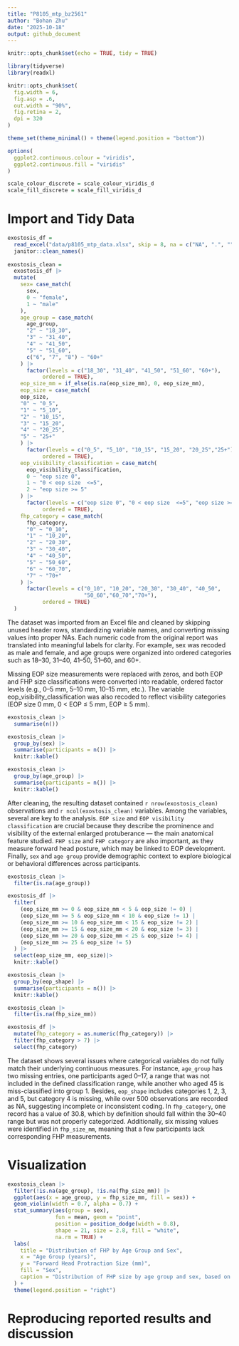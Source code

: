```yaml
---
title: "P8105_mtp_bz2561"
author: "Bohan Zhu"
date: "2025-10-18"
output: github_document
---
```


```r
knitr::opts_chunk$set(echo = TRUE, tidy = TRUE)
```

```r
library(tidyverse)
library(readxl)
```

```r
knitr::opts_chunk$set(
  fig.width = 6,
  fig.asp = .6,
  out.width = "90%",
  fig.retina = 2,
  dpi = 320
)

theme_set(theme_minimal() + theme(legend.position = "bottom"))

options(
  ggplot2.continuous.colour = "viridis",
  ggplot2.continuous.fill = "viridis"
)

scale_colour_discrete = scale_colour_viridis_d
scale_fill_discrete = scale_fill_viridis_d
```


# Import and Tidy Data

```r
exostosis_df = 
  read_excel("data/p8105_mtp_data.xlsx", skip = 8, na = c("NA", ".", "")) |> 
  janitor::clean_names() 
  
exostosis_clean = 
  exostosis_df |> 
  mutate(
    sex= case_match(
      sex, 
      0 ~ "female",
      1 ~ "male"
    ),
    age_group = case_match(
      age_group,
      "2" ~ "18_30",
      "3" ~ "31_40",
      "4" ~ "41_50",
      "5" ~ "51_60",
      c("6", "7", "8") ~ "60+"
    ) |> 
      factor(levels = c("18_30", "31_40", "41_50", "51_60", "60+"),
           ordered = TRUE),
    eop_size_mm = if_else(is.na(eop_size_mm), 0, eop_size_mm),
    eop_size = case_match(
    eop_size,
    "0" ~ "0_5",
    "1" ~ "5_10",
    "2" ~ "10_15",
    "3" ~ "15_20",
    "4" ~ "20_25",
    "5" ~ "25+"
    ) |> 
      factor(levels = c("0_5", "5_10", "10_15", "15_20", "20_25","25+"),
           ordered = TRUE),
    eop_visibility_classification = case_match(
      eop_visibility_classification,
      0 ~ "eop size 0",
      1 ~ "0 < eop size  <=5",
      2 ~ "eop size >= 5"
    ) |> 
      factor(levels = c("eop size 0", "0 < eop size  <=5", "eop size >= 5"),
           ordered = TRUE),
    fhp_category = case_match(
      fhp_category,
      "0" ~ "0_10",
      "1" ~ "10_20",
      "2" ~ "20_30",
      "3" ~ "30_40",
      "4" ~ "40_50",
      "5" ~ "50_60",
      "6" ~ "60_70",
      "7" ~ "70+"
    ) |> 
      factor(levels = c("0_10", "10_20", "20_30", "30_40", "40_50",
                        "50_60","60_70","70+"),
           ordered = TRUE)
  )
```

The dataset was imported from an Excel file and cleaned by skipping unused header rows, standardizing variable names, and converting missing values into proper NAs. Each numeric code from the original report was translated into meaningful labels for clarity. For example, sex was recoded as male and female, and age groups were organized into ordered categories such as 18–30, 31–40, 41–50, 51–60, and 60+.

Missing EOP size measurements were replaced with zeros, and both EOP and FHP size classifications were converted into readable, ordered factor levels (e.g., 0–5 mm, 5–10 mm, 10–15 mm, etc.). The variable eop_visibility_classification was also recoded to reflect visibility categories (EOP size 0 mm, 0 < EOP ≤ 5 mm, EOP ≥ 5 mm).

```r
exostosis_clean |> 
  summarise(n())

exostosis_clean |> 
  group_by(sex) |> 
  summarise(participants = n()) |> 
  knitr::kable()

exostosis_clean |> 
  group_by(age_group) |> 
  summarise(participants = n()) |> 
  knitr::kable()
```

After cleaning, the resulting dataset contained `r nrow(exostosis_clean)` observations and `r ncol(exostosis_clean)` variables. Among the variables, several are key to the analysis. `EOP size` and `EOP visibility classification` are crucial because they describe the prominence and visibility of the external enlarged protuberance — the main anatomical feature studied. `FHP size` and `FHP category` are also important, as they measure forward head posture, which may be linked to EOP development. Finally, `sex` and `age group` provide demographic context to explore biological or behavioral differences across participants.

```r
exostosis_clean |> 
  filter(is.na(age_group))

exostosis_df |>
  filter(
    (eop_size_mm >= 0 & eop_size_mm < 5 & eop_size != 0) |
    (eop_size_mm >= 5 & eop_size_mm < 10 & eop_size != 1) |
    (eop_size_mm >= 10 & eop_size_mm < 15 & eop_size != 2) |
    (eop_size_mm >= 15 & eop_size_mm < 20 & eop_size != 3) |
    (eop_size_mm >= 20 & eop_size_mm < 25 & eop_size != 4) |
    (eop_size_mm >= 25 & eop_size != 5)
  ) |>
  select(eop_size_mm, eop_size)|> 
  knitr::kable()

exostosis_clean |> 
  group_by(eop_shape) |> 
  summarise(participants = n()) |> 
  knitr::kable()

exostosis_clean |> 
  filter(is.na(fhp_size_mm))

exostosis_df |>
  mutate(fhp_category = as.numeric(fhp_category)) |>
  filter(fhp_category > 7) |> 
  select(fhp_category)
```

The dataset shows several issues where categorical variables do not fully match their underlying continuous measures. For instance, `age_group` has two missing entries, one participants aged 0–17, a range that was not included in the defined classification range, while another who aged 45 is miss-classified into group 1.  Besides, `eop_shape` includes categories 1, 2, 3, and 5, but category 4 is missing, while over 500 observations are recorded as NA, suggesting incomplete or inconsistent coding. In `fhp_category`, one record has a value of 30.8, which by definition should fall within the 30–40 range but was not properly categorized. Additionally, six missing values were identified in `fhp_size_mm`, meaning that a few participants lack corresponding FHP measurements. 

# Visualization

```r
exostosis_clean |>
  filter(!is.na(age_group), !is.na(fhp_size_mm)) |>
  ggplot(aes(x = age_group, y = fhp_size_mm, fill = sex)) +
  geom_violin(width = 0.7, alpha = 0.7) +
  stat_summary(aes(group = sex),
               fun = mean, geom = "point",
               position = position_dodge(width = 0.8),
               shape = 21, size = 2.8, fill = "white",
               na.rm = TRUE) +
  labs(
    title = "Distribution of FHP by Age Group and Sex",
    x = "Age Group (years)",
    y = "Forward Head Protraction Size (mm)",
    fill = "Sex",
    caption = "Distribution of FHP size by age group and sex, based on data from Shahar & Sayers (2018)"
  ) +
  theme(legend.position = "right")
```

# Reproducing reported results and discussion



